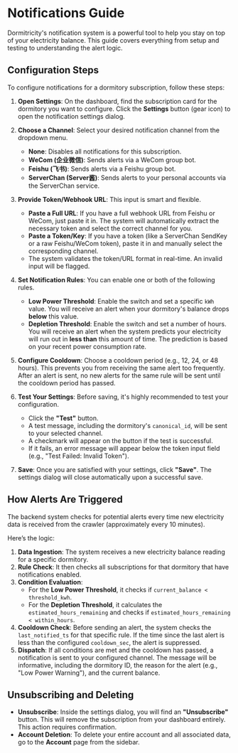 
# Notifications Guide

Dormitricity's notification system is a powerful tool to help you stay on top of your electricity balance. This guide covers everything from setup and testing to understanding the alert logic.

## Configuration Steps

To configure notifications for a dormitory subscription, follow these steps:

1.  **Open Settings**: On the dashboard, find the subscription card for the dormitory you want to configure. Click the **Settings** button (gear icon) to open the notification settings dialog.

2.  **Choose a Channel**: Select your desired notification channel from the dropdown menu.
    *   **None**: Disables all notifications for this subscription.
    *   **WeCom (企业微信)**: Sends alerts via a WeCom group bot.
    *   **Feishu (飞书)**: Sends alerts via a Feishu group bot.
    *   **ServerChan (Server酱)**: Sends alerts to your personal accounts via the ServerChan service.

3.  **Provide Token/Webhook URL**: This input is smart and flexible.
    *   **Paste a Full URL**: If you have a full webhook URL from Feishu or WeCom, just paste it in. The system will automatically extract the necessary token and select the correct channel for you.
    *   **Paste a Token/Key**: If you have a token (like a ServerChan SendKey or a raw Feishu/WeCom token), paste it in and manually select the corresponding channel.
    *   The system validates the token/URL format in real-time. An invalid input will be flagged.

4.  **Set Notification Rules**: You can enable one or both of the following rules.
    *   **Low Power Threshold**: Enable the switch and set a specific `kWh` value. You will receive an alert when your dormitory's balance drops **below** this value.
    *   **Depletion Threshold**: Enable the switch and set a number of hours. You will receive an alert when the system predicts your electricity will run out in **less than** this amount of time. The prediction is based on your recent power consumption rate.

5.  **Configure Cooldown**: Choose a cooldown period (e.g., 12, 24, or 48 hours). This prevents you from receiving the same alert too frequently. After an alert is sent, no new alerts for the same rule will be sent until the cooldown period has passed.

6.  **Test Your Settings**: Before saving, it's highly recommended to test your configuration.
    *   Click the **"Test"** button.
    *   A test message, including the dormitory's `canonical_id`, will be sent to your selected channel.
    *   A checkmark will appear on the button if the test is successful.
    *   If it fails, an error message will appear below the token input field (e.g., "Test Failed: Invalid Token").

7.  **Save**: Once you are satisfied with your settings, click **"Save"**. The settings dialog will close automatically upon a successful save.

## How Alerts Are Triggered

The backend system checks for potential alerts every time new electricity data is received from the crawler (approximately every 10 minutes).

Here’s the logic:

1.  **Data Ingestion**: The system receives a new electricity balance reading for a specific dormitory.
2.  **Rule Check**: It then checks all subscriptions for that dormitory that have notifications enabled.
3.  **Condition Evaluation**:
    *   For the **Low Power Threshold**, it checks if `current_balance < threshold_kwh`.
    *   For the **Depletion Threshold**, it calculates the `estimated_hours_remaining` and checks if `estimated_hours_remaining < within_hours`.
4.  **Cooldown Check**: Before sending an alert, the system checks the `last_notified_ts` for that specific rule. If the time since the last alert is less than the configured `cooldown_sec`, the alert is suppressed.
5.  **Dispatch**: If all conditions are met and the cooldown has passed, a notification is sent to your configured channel. The message will be informative, including the dormitory ID, the reason for the alert (e.g., "Low Power Warning"), and the current balance.

## Unsubscribing and Deleting

*   **Unsubscribe**: Inside the settings dialog, you will find an **"Unsubscribe"** button. This will remove the subscription from your dashboard entirely. This action requires confirmation.
*   **Account Deletion**: To delete your entire account and all associated data, go to the **Account** page from the sidebar.
